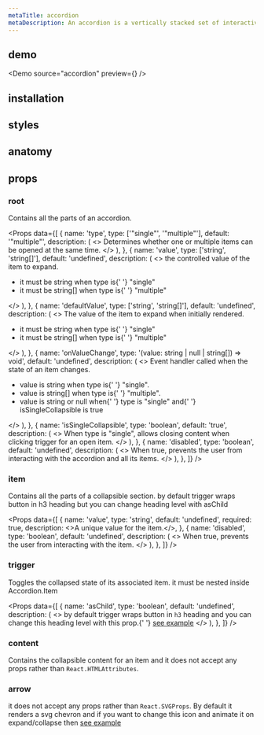 ```yaml
---
metaTitle: accordion
metaDescription: An accordion is a vertically stacked set of interactive headings that each contain a title representing a section of content.
---
```


<DocHeader
  title="accordion"
  description="An accordion is a vertically stacked set of interactive headings that each contain a title representing a section of content. "
/>

<DocHeaderLinks component="accordion" />

<Separator />

## demo

<Demo source="accordion" preview={<AccordionDemo />} />

## installation

<Installation package="@webbo-ui/accordion" />

## styles

<StylePaths component="accordion" />

## anatomy

<Anatomy component="accordion" />

## props

### root

Contains all the parts of an accordion.

<Props
  data={[
    {
      name: 'type',
      type: ['"single"', '"multiple"'],
      default: '"multiple"',
      description: (
        <>
          Determines whether one or multiple items can be opened at the same
          time.
        </>
      ),
    },
    {
      name: 'value',
      type: ['string', 'string[]'],
      default: 'undefined',
      description: (
        <>
          the controlled value of the item to expand.
          <ul>
            <li>
              it must be <TsType>string</TsType> when <Prop>type</Prop> is{' '}
              <TsType>"single"</TsType>
            </li>
            <li>
              it must be <TsType>string[]</TsType> when <Prop>type</Prop> is{' '}
              <TsType>"multiple"</TsType>
            </li>
          </ul>
        </>
      ),
    },
    {
      name: 'defaultValue',
      type: ['string', 'string[]'],
      default: 'undefined',
      description: (
        <>
          The value of the item to expand when initially rendered.
          <ul>
            <li>
              it must be <TsType>string</TsType> when <Prop>type</Prop> is{' '}
              <TsType>"single"</TsType>
            </li>
            <li>
              it must be <TsType>string[]</TsType> when <Prop>type</Prop> is{' '}
              <TsType>"multiple"</TsType>
            </li>
          </ul>
        </>
      ),
    },
    {
      name: 'onValueChange',
      type: '(value: string | null | string[]) => void',
      default: 'undefined',
      description: (
        <>
          Event handler called when the state of an item changes.
          <ul>
            <li>
              value is <TsType>string</TsType> when <Prop>type</Prop> is{' '}
              <TsType>"single"</TsType>.
            </li>
            <li>
              value is <TsType>string[]</TsType> when <Prop>type</Prop> is{' '}
              <TsType>"multiple"</TsType>.
            </li>
            <li>
              value is <TsType>string</TsType> or <TsType>null</TsType> when{' '}
              <Prop>type</Prop> is <TsType>"single"</TsType> and{' '}
              <Prop>isSingleCollapsible</Prop> is <TsType>true</TsType>
            </li>
          </ul>
        </>
      ),
    },
    {
      name: 'isSingleCollapsible',
      type: 'boolean',
      default: 'true',
      description: (
        <>
          When <Prop>type</Prop> is <TsType>"single"</TsType>, allows closing
          content when clicking trigger for an open item.
        </>
      ),
    },
    {
      name: 'disabled',
      type: 'boolean',
      default: 'undefined',
      description: (
        <>
          When <TsType>true</TsType>, prevents the user from interacting with
          the accordion and all its items.
        </>
      ),
    },
  ]}
/>

### item

Contains all the parts of a collapsible section. by default trigger wraps button in h3 heading but you can change heading level with <Prop>asChild</Prop>

<Props
  data={[
    {
      name: 'value',
      type: 'string',
      default: 'undefined',
      required: true,
      description: <>A unique value for the item.</>,
    },
    {
      name: 'disabled',
      type: 'boolean',
      default: 'undefined',
      description: (
        <>
          When <TsType>true</TsType>, prevents the user from interacting with
          the item.
        </>
      ),
    },
  ]}
/>

### trigger

Toggles the collapsed state of its associated item. it must be nested inside <Prop>Accordion.Item</Prop>

<Props
  data={[
    {
      name: 'asChild',
      type: 'boolean',
      default: 'undefined',
      description: (
        <>
          by default trigger wraps button in <code>h3</code> heading and you can
          change this heading level with this prop.{' '}
          <a href="#change-default-heading-level-example">see example</a>
        </>
      ),
    },
  ]}
/>

### content

Contains the collapsible content for an item and it does not accept any props rather than <code>React.HTMLAttributes</code>.

### arrow

it does not accept any props rather than <code>React.SVGProps</code>. By default it renders a svg chevron and if you want to change this icon and animate it on expand/collapse then [see example](#custom-indicator-example)
